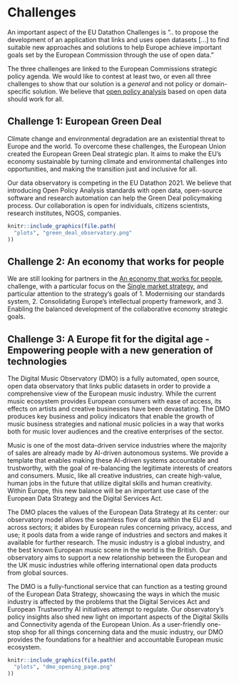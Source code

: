 # Challenges {#challenges}

An important aspect of the EU Datathon Challenges is ".. to propose the development of an application that links and uses open datasets [...] to find suitable new approaches and solutions to help Europe achieve important goals set by the European Commission through the use of open data."

The three challenges are linked to the European Commissions strategic policy agenda. We would like to contest at least two, or even all three challenges to show that our solution is a _general_ and not policy or domain-specific solution. We believe that [open policy analysis](https://www.bitss.org/opa/#:~:text=BITSS%20supports%20Open%20Policy%20Analysis,collaboration%2C%20discussion%2C%20and%20reuse.) based on open data should work for all.

## Challenge 1: European Green Deal {#challenge-green-deal}

Climate change and environmental degradation are an existential threat to Europe and the world. To overcome these challenges, the European Union created the European Green Deal strategic plan. It aims to make the EU’s economy sustainable by turning climate and environmental challenges into opportunities, and making the transition just and inclusive for all.

Our data observatory is competing in the EU Datathon 2021. We believe that introducing Open Policy Analysis standards with open data, open-source software and research automation can help the Green Deal policymaking process. Our collaboration is open for individuals, citizens scientists, research institutes, NGOS, companies.

```r
knitr::include_graphics(file.path(
  "plots", "green_deal_observatory.png"
))
```

## Challenge 2: An economy that works for people {#challenge-economy}

We are still looking for partners in the [An economy that works for people](https://ec.europa.eu/info/strategy/priorities-2019-2024/economy-works-people_en#:~:text=Individuals%20and%20businesses%20in%20the,needs%20of%20the%20EU's%20citizens.), challenge, with a particular focus on the [Single market strategy](https://ec.europa.eu/info/strategy/priorities-2019-2024/economy-works-people/internal-market_en), and particular attention to the strategy's goals of 1. Modernising our standards system, 2. Consolidating Europe’s intellectual property framework, and 3. Enabling the balanced development of the collaborative economy strategic goals.

## Challenge 3: A Europe fit for the digital age - Empowering people with a new generation of technologies {#challenge-digital-age}

The Digital Music Observatory (DMO) is a fully automated, open source, open data observatory that links public datasets in order to provide a comprehensive view of the European music industry. While the current music ecosystem provides European consumers with ease of access, its effects on artists and creative businesses have been devastating. The DMO produces key business and policy indicators that enable the growth of music business strategies and national music policies in a way that works both for music lover audiences and the creative enterprises of the sector. 

Music is one of the most data-driven service industries where the majority of sales are already made by AI-driven autonomous systems. We provide a template that enables making these AI-driven systems accountable and trustworthy, with the goal of re-balancing the legitimate interests of creators and consumers. Music, like all creative industries, can create high-value, human jobs in the future that utilize digital skills and human creativity. Within Europe, this new balance will be an important use case of the European Data Strategy and the Digital Services Act. 

The DMO places the values of the European Data Strategy at its center: our observatory model allows the seamless flow of data within the EU and across sectors; it abides by European rules concerning privacy, access, and use; it pools data from a wide range of industries and sectors and makes it available for further research. The music industry is a global industry, and the best known European music scene in the world is the British. Our observatory aims to support a new relationship between the European and the UK music industries while offering international open data products from global sources.

The DMO is a fully-functional service that can function as a testing ground of the European Data Strategy, showcasing the ways in which the music industry is affected by the problems that the Digital Services Act and European Trustworthy AI initiatives attempt to regulate. Our observatory’s policy insights also shed new light on important aspects of the Digital Skills and Connectivity agenda of the European Union. As a user-friendly one-stop shop for all things concerning data and the music industry, our DMO provides the foundations for a healthier and accountable European music ecosystem.



```r
knitr::include_graphics(file.path(
  "plots", "dmo_opening_page.png"
))
```